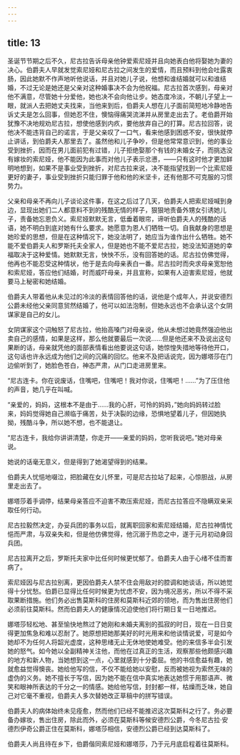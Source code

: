 ```yaml
---
---
---
```

title: 13
---





圣诞节节期之后不久，尼古拉告诉母亲他钟爱索尼娅并且向她表白他将娶她为妻的决心。伯爵夫人早就发觉索尼娅和尼古拉之间发生的爱情，而且预料到他会吐露衷肠，因此她默不作声地听他说话，并且对她儿子说，他想和谁结婚就可以和谁结婚，不过无论是她还是父亲对这种婚事决不会为他祝福。尼古拉首次感到，母亲对他不满意，尽管她十分爱他，她也决不会向他让步。她态度冷淡，不朝儿子望上一眼，就派人去把她丈夫找来，当他来到后，伯爵夫人想在儿子面前简短地冷静地告诉丈夫是怎么回事，但她忍不住，懊恼得痛哭流涕并从房里走出去了。老伯爵开始犹豫不决地规劝尼古拉，想使他感到内疚，要他放弃自己的打算。尼古拉回答，说他决不能违背自己的诺言，于是父亲叹了一口气，看来他感到困惑不安，很快就停止讲话，到伯爵夫人那里去了。虽然他和儿子争吵，但是他常常意识到，他的事业受到挫折，因而在男儿面前犯有过错，儿子拒绝娶那个有钱的未婚女子，而挑选没有嫁妆的索尼娅，他不能因为此事而对他儿子表示忿懑，——只有这时他才更加鲜明地想到，如果不是事业受到挫折，对尼古拉来说，决不能指望找到一个比索尼娅更好的妻子，事业受到挫折只能归罪于他和他的米坚卡，还有他那不可克服的习惯势力。

父亲和母亲不再向儿子谈论这件事，在这之后过了几天，伯爵夫人把索尼娅喊到身边，显现出她们二人都意料不到的残酷无情的样子，狠狠地责备外甥女引诱她儿子，责备她忘恩负义。索尼娅默默无言，低垂着眼帘，谛听伯爵夫人的残酷的话语，她不明白到底对她有什么要求。她愿意为恩人们牺牲一切。自我献身的思想是她珍爱的思想，但是在这种情况下，她没法明了，她应当为谁作出什么牺牲。她不能不爱伯爵夫人和罗斯托夫全家人，但是她也不能不爱尼古拉，她没法知道她的幸福取决于这种爱情。她默默无言，怏怏不乐，没有回答她的话。尼古拉仿佛觉得，他再也不能忍受这种情状，他于是去向母亲表白一番。尼古拉时而央求母亲宽恕他和索尼娅，答应他们结婚，时而威吓母亲，并且宣称，如果有人迫害索尼娅，他就要马上秘密和她结婚。

伯爵夫人带着他从未见过的冷淡的表情回答他的话，说他是个成年人，并说安德烈公爵未经他父亲同意贸然结婚了，他可以如法泡制，但她永远也不会承认这个女阴谋家是自己的女儿。

女阴谋家这个词触怒了尼古拉，他抬高嗓门对母亲说，他从未想过她竟然强迫他出卖自己的感情，如果是这样，那么他就要最后一次说……但是他还来不及说出这句果断的话，母亲就凭他的面部表情看出他要说这句话，她惊惶失措地等待他开口，这句话也许永远成为他们之间的沉痛的回忆。他来不及把话说完，因为娜塔莎在门边偷听到了，她脸色苍白，神态严肃，从门口走进房里来。

“尼古连卡。你在说废话，住嘴吧，住嘴吧！我对你说，住嘴吧！……”为了压住他的声音，她几乎在叫喊。

“亲爱的，妈妈，这根本不是由于……我的心肝，可怜的妈妈，”她向妈妈转过脸来，妈妈觉得她自己濒临于痛苦，处于决裂的边缘，恐惧地望着儿子，但因她执拗，残酷斗争，所以她不想，也不能退让。

“尼古连卡，我给你讲讲清楚，你走开——亲爱的妈妈，您听我说吧。”她对母亲说。

她说的话毫无意义，但是得到了她渴望得到的结果。

伯爵夫人忧悒地啜泣，把脸藏在女儿怀里，可是尼古拉站了起来，心惊胆战，从房里走出去了。

娜塔莎着手调停，结果母亲答应不迫害不欺压索尼娅，而尼古拉答应不隐瞒双亲采取任何行动。

尼古拉毅然决定，办妥兵团的事务以后，就离职回家和索尼娅结婚，尼古拉神情忧悒而严肃，与双亲失和，但是他仿佛觉得，他沉溺于热恋之中，遂于元月初动身回兵团。

尼古拉离开之后，罗斯托夫家中比任何时候更忧郁了。伯爵夫人由于心绪不佳而害病了。

索尼娅因与尼古拉别离，更因伯爵夫人禁不住会用敌对的腔调和她谈话，所以她觉得十分忧愁。伯爵已显得比任何时候更为忧虑不安，因为境况恶劣，所以不得不采取果断措施。他们务必出售莫斯科的住房和莫斯科近郊的领地，而为售出住房他们必须前往莫斯科。然而伯爵夫人的健康情况迫使他们将行期日复一日地推迟。

娜塔莎轻松地、甚至愉快地熬过了她刚和未婚夫离别的孤寂的时日，现在一日日变得更加焦急和难以忍耐了。她原想把她那美好的时光用来和他谈情说爱，可是如今她却不为任何人将韶光虚度，这种思绪无止无休地使她难受。他的来信多半会引发她的怒气。如今她以全副精神关注他，而他在过真正的生活，观察那些他颇感兴趣的地方和新人物，当她想到这一点，心里就感到十分委屈。他的书信愈益有趣，她就愈益觉得懊丧。她给他写的信，不仅不能给她以安慰，反而被她视为索然无味的虚伪的义务。她不擅长于写信，因为她不能在信中真实地表达她惯于用那语声、微笑和眼神所表达的千分之一的情感。她给他写信，封封都一样，枯燥而乏味，她自己对它毫不重视，伯爵夫人多次替她改正草稿中的拼写错误。

伯爵夫人的病体始终未见痊愈，然而他们已经不能推迟这次莫斯科之行了。务必要备办嫁妆，售出住房，除此而外，必须在莫斯科等候安德烈公爵，今冬尼古拉·安德烈伊奇公爵正住在莫斯科，娜塔莎相信，安德烈公爵已经到达莫斯科了。

伯爵夫人尚且待在乡下，伯爵偕同索尼娅和娜塔莎，乃于元月底启程着往莫斯科。